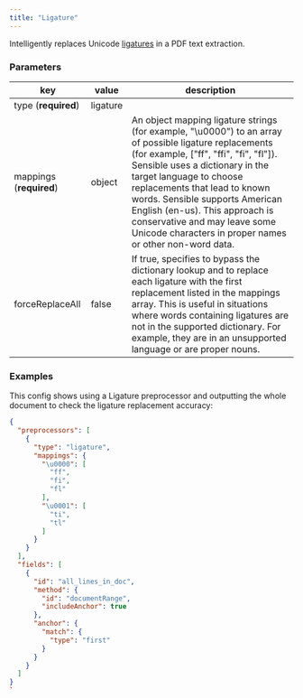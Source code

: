 ```yaml
---
title: "Ligature"
---
```


Intelligently replaces Unicode [ligatures](/senseml-reference/preprocessors/ligature) in a PDF text extraction. 

### Parameters

| key                     | value    | description                                                                                                                                                                                                                                                                                                                                                                                                      |
| ----------------------- | -------- | ---------------------------------------------------------------------------------------------------------------------------------------------------------------------------------------------------------------------------------------------------------------------------------------------------------------------------------------------------------------------------------------------------------------- |
| type (**required**)     | ligature |                                                                                                                                                                                                                                                                                                                                                                                                                  |
| mappings (**required**) | object   | An object mapping ligature strings (for example, "\\u0000") to an array of possible ligature replacements (for example, \["ff", "ffi", "fi", "fl"\]). Sensible uses a dictionary in the target language to choose replacements that lead to known words. Sensible supports American English (en-us). This approach is conservative and may leave some Unicode characters in proper names or other non-word data. |
| forceReplaceAll         | false    | If true, specifies to bypass the dictionary lookup and to replace each ligature with the first replacement listed in the mappings array. This is useful in situations where words containing ligatures are not in the supported dictionary. For example, they are in an unsupported language or are proper nouns.                                                                                                |

### Examples

This config shows using a Ligature preprocessor and outputting the whole document to check the ligature replacement accuracy: 

```JSON JSON 
{
  "preprocessors": [
    {
      "type": "ligature",
      "mappings": {
        "\u0000": [
          "ff",
          "fi",
          "fl"
        ],
        "\u0001": [
          "ti",
          "tl"
        ]
      }
    }
  ],
  "fields": [
    {
      "id": "all_lines_in_doc",
      "method": {
        "id": "documentRange",
        "includeAnchor": true
      },
      "anchor": {
        "match": {
          "type": "first"
        }
      }
    }
  ]
}
`